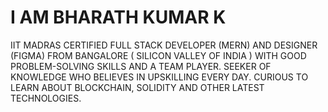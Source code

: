# I AM BHARATH KUMAR K

IIT MADRAS CERTIFIED FULL STACK DEVELOPER (MERN) AND DESIGNER (FIGMA) FROM BANGALORE ( SILICON VALLEY OF INDIA ) WITH GOOD PROBLEM-SOLVING SKILLS AND A TEAM PLAYER. SEEKER OF KNOWLEDGE WHO BELIEVES IN UPSKILLING EVERY DAY. CURIOUS TO LEARN ABOUT BLOCKCHAIN, SOLIDITY AND OTHER LATEST TECHNOLOGIES.


